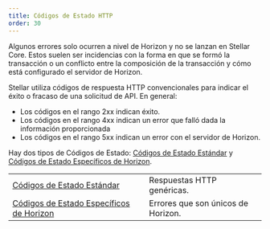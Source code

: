 ```yaml
---
title: Códigos de Estado HTTP
order: 30
---
```



Algunos errores solo ocurren a nivel de Horizon y no se lanzan en Stellar Core. Estos suelen ser incidencias con la forma en que se formó la transacción o un conflicto entre la composición de la transacción y cómo está configurado el servidor de Horizon.

Stellar utiliza códigos de respuesta HTTP convencionales para indicar el éxito o fracaso de una solicitud de API. En general:

- Los códigos en el rango 2xx indican éxito.
- Los códigos en el rango 4xx indican un error que falló dada la información proporcionada
- Los códigos en el rango 5xx indican un error con el servidor de Horizon.

Hay dos tipos de Códigos de Estado: [Códigos de Estado Estándar](./standard.mdx) y [Códigos de Estado Específicos de Horizon](./horizon-specific/README.mdx).

<MethodTable title="Tipos de Código de Estado HTTP">

|                                                                           |                                    |
| ------------------------------------------------------------------------- | ---------------------------------- |
| [Códigos de Estado Estándar](./standard.mdx)                              | Respuestas HTTP genéricas.         |
| [Códigos de Estado Específicos de Horizon](./horizon-specific/README.mdx) | Errores que son únicos de Horizon. |

</MethodTable>
